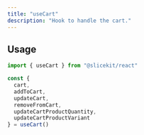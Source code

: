 ```yaml
---
title: "useCart"
description: "Hook to handle the cart."
---
```


## Usage

```ts
import { useCart } from "@slicekit/react"

const {
  cart,
  addToCart,
  updateCart,
  removeFromCart,
  updateCartProductQuantity,
  updateCartProductVariant
} = useCart()
```
